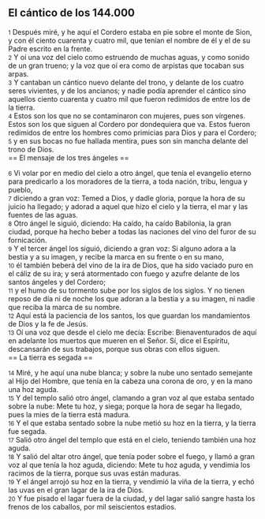 == El cántico de los 144.000 ==

{{anchor|1}} <small>1</small> Después miré, y he aquí el Cordero estaba en pie sobre el monte de Sion, y con él ciento cuarenta y cuatro mil, que tenían el nombre de él y el de su Padre escrito en la frente.<br>
{{anchor|2}} <small>2</small> Y oí una voz del cielo como estruendo de muchas aguas, y como sonido de un gran trueno; y la voz que oí era como de arpistas que tocaban sus arpas.<br>
{{anchor|3}} <small>3</small> Y cantaban un cántico nuevo delante del trono, y delante de los cuatro seres vivientes, y de los ancianos; y nadie podía aprender el cántico sino aquellos ciento cuarenta y cuatro mil que fueron redimidos de entre los de la tierra.<br>
{{anchor|4}} <small>4</small> Estos son los que no se contaminaron con mujeres, pues son vírgenes. Estos son los que siguen al Cordero por dondequiera que va. Estos fueron redimidos de entre los hombres como primicias para Dios y para el Cordero;<br>
{{anchor|5}} <small>5</small> y en sus bocas no fue hallada mentira, pues son sin mancha delante del trono de Dios.<br>
== El mensaje de los tres ángeles ==

{{anchor|6}} <small>6</small> Vi volar por en medio del cielo a otro ángel, que tenía el evangelio eterno para predicarlo a los moradores de la tierra, a toda nación, tribu, lengua y pueblo,<br>
{{anchor|7}} <small>7</small> diciendo a gran voz: Temed a Dios, y dadle gloria, porque la hora de su juicio ha llegado; y adorad a aquel que hizo el cielo y la tierra, el mar y las fuentes de las aguas.<br>
{{anchor|8}} <small>8</small> Otro ángel le siguió, diciendo: Ha caído, ha caído Babilonia, la gran ciudad, porque ha hecho beber a todas las naciones del vino del furor de su fornicación.<br>
{{anchor|9}} <small>9</small> Y el tercer ángel los siguió, diciendo a gran voz: Si alguno adora a la bestia y a su imagen, y recibe la marca en su frente o en su mano,<br>
{{anchor|10}} <small>10</small> él también beberá del vino de la ira de Dios, que ha sido vaciado puro en el cáliz de su ira; y será atormentado con fuego y azufre delante de los santos ángeles y del Cordero;<br>
{{anchor|11}} <small>11</small> y el humo de su tormento sube por los siglos de los siglos. Y no tienen reposo de día ni de noche los que adoran a la bestia y a su imagen, ni nadie que reciba la marca de su nombre.<br>
{{anchor|12}} <small>12</small> Aquí está la paciencia de los santos, los que guardan los mandamientos de Dios y la fe de Jesús.<br>
{{anchor|13}} <small>13</small> Oí una voz que desde el cielo me decía: Escribe: Bienaventurados de aquí en adelante los muertos que mueren en el Señor. Sí, dice el Espíritu, descansarán de sus trabajos, porque sus obras con ellos siguen.<br>
== La tierra es segada ==

{{anchor|14}} <small>14</small> Miré, y he aquí una nube blanca; y sobre la nube uno sentado semejante al Hijo del Hombre, que tenía en la cabeza una corona de oro, y en la mano una hoz aguda.<br>
{{anchor|15}} <small>15</small> Y del templo salió otro ángel, clamando a gran voz al que estaba sentado sobre la nube: Mete tu hoz, y siega; porque la hora de segar ha llegado, pues la mies de la tierra está madura.<br>
{{anchor|16}} <small>16</small> Y el que estaba sentado sobre la nube metió su hoz en la tierra, y la tierra fue segada.<br>
{{anchor|17}} <small>17</small> Salió otro ángel del templo que está en el cielo, teniendo también una hoz aguda.<br>
{{anchor|18}} <small>18</small> Y salió del altar otro ángel, que tenía poder sobre el fuego, y llamó a gran voz al que tenía la hoz aguda, diciendo: Mete tu hoz aguda, y vendimia los racimos de la tierra, porque sus uvas están maduras.<br>
{{anchor|19}} <small>19</small> Y el ángel arrojó su hoz en la tierra, y vendimió la viña de la tierra, y echó las uvas en el gran lagar de la ira de Dios.<br>
{{anchor|20}} <small>20</small> Y fue pisado el lagar fuera de la ciudad, y del lagar salió sangre hasta los frenos de los caballos, por mil seiscientos estadios.<br>
